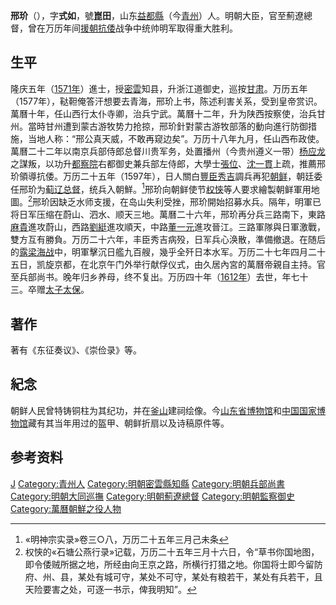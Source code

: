 {{明清人物信息框
| 姓名 = 邢玠
| 原名 =
| 圖片名稱= 邢玠夫婦像.jpg
| 圖片大小 = 290px
| 圖片說明 = 邢玠夫婦像
| 最高職務 = 光禄大夫柱国少保兼太子太保南京兵部尚书
| 國家 = 大明
| 爵位 =
| 籍貫 = [[山東|山東]][[青州府|青州府]][[益都縣|益都縣]]
| 族裔 = 漢族
| 字號 = 字式如，號崑田
| 室名 = 
| 諡號 = 
| 出生日期 = [[嘉靖|嘉靖]]十九年（1540年）
| 出生地點 = 
| 逝世日期 = [[萬曆|萬曆]]四十年（1612年）
| 逝世地點 = 
| 墓葬 =
| 配偶 =
| 親屬 = （姻娅）[[石茂華|石茂華]]
| 出身 = 
*隆慶五年（1571年）辛未科同進士出身
| 經歷 = 
| 著作 =
}}

'''邢玠'''（{{bd|1540年10月26日<ref>《苍霞续草》卷十一《光禄大夫柱国少保兼太子太保南京兵部尚书参赞机务崑田邢公墓志铭》（明）叶向高</ref>||1612年3月17日|catIdx=X邢}}），字'''式如'''，號'''崑田'''，山东[[益都縣|益都縣]]（今[[青州|青州]]）人。明朝大臣，官至薊遼總督，曾在万历年间[[萬曆朝鮮之役|援朝抗倭]]战争中统帅明军取得重大胜利。

==生平==
隆庆五年（[[1571年|1571年]]）進士，授[[密雲縣|密雲]]知县，升浙江道御史，巡按[[甘肃|甘肃]]。万历五年（1577年），鞑靼俺答汗想要去青海，邢玠上书，陈述利害关系，受到皇帝赏识。萬曆十年，任山西行太仆寺卿，治兵宁武。萬曆十二年，升为陕西按察使，治兵甘州。當時甘州遭到蒙古游牧势力抢掠，邢玠針對蒙古游牧部落的動向進行防御措施，当地人称：“邢公真天威，不敢再窥边矣”。万历十八年九月，任山西布政使。萬曆二十二年以南京兵部侍郎总督川贵军务，处置播州（今贵州遵义一带）[[杨应龙|杨应龙]]之謀叛，以功升[[都察院|都察院]]右都御史兼兵部左侍郎，大學士[[張位|張位]]、[[沈一貫|沈一貫]]上疏，推薦邢玠領導抗倭。万历二十五年（1597年），日人關白[[豐臣秀吉|豐臣秀吉]]調兵再犯[[朝鲜|朝鲜]]，朝廷委任邢玠为[[蓟辽总督|蓟辽总督]]，统兵入朝鮮。<ref>«明神宗实录»卷三○八，万历二十五年三月己未条</ref>邢玠向朝鲜使节[[权悏|权悏]]等人要求繪製朝鲜軍用地圖。<ref>权悏的«石塘公燕行录»记载，万历二十五年三月十六日，令“草书你国地图，即令倭贼所据之地，所经由向王京之路，所横行打猎之地。你国将士即今留防府、州、县，某处有城可守，某处不可守，某处有粮若干，某处有兵若干，且天险要害之处，可逐一书示，俾我明知”。</ref>邢玠因缺乏水师支援，在岛山失利受挫，邢玠開始招募水兵。隔年，明軍已将日军压缩在蔚山、泗水、顺天三地。萬曆二十六年，邢玠再分兵三路南下，東路[[麻貴|麻貴]]進攻蔚山，西路[[劉綎|劉綎]]進攻順天，中路[[董一元|董一元]]進攻晉江。三路軍隊與日軍激戰，雙方互有勝負。万历二十六年，丰臣秀吉病殁，日军兵心涣散，準備撤退。在随后的[[露梁海战|露梁海战]]中，明軍擊沉日艦九百艘，幾乎全歼日本水军。万历二十七年四月二十五日，凯旋京都，在北京午门外举行献俘仪式，由久居內宮的萬曆帝親自主持。官至兵部尚书。晚年归乡养母，终不复出。万历四十年（[[1612年|1612年]]）去世，年七十三。卒赠[[太子太保|太子太保]]。

==著作==
著有《东征奏议》、《崇俭录》等。

==紀念==
朝鲜人民曾特铸铜柱为其纪功，并在[[釜山|釜山]]建祠绘像。今[[山东省博物馆|山东省博物馆]]和[[中国国家博物馆|中国国家博物馆]]藏有其当年用过的盔甲、朝鲜折扇以及诗稿原件等。

== 参考资料 ==
{{reflist}}

{{start box}}
{{s-off}}
{{succession box|[[王基|王基]]|[[梅國楨|梅國楨]]|[[大同巡撫|明朝大同巡撫]]|1590年－1593年}}
{{succession box|[[孫鑛|孫鑛]]|[[萬世德|萬世德]]|[[薊遼總督|明朝薊遼總督]]|1597年－1601年}}
{{end box}}

{{隆慶五年辛未科殿試金榜}}

{{Authority control}}

{{DEFAULTSORT:Xing邢}}
[[Category:邢姓|J]]
[[Category:青州人|Category:青州人]]
[[Category:明朝密雲縣知縣|Category:明朝密雲縣知縣]]
[[Category:明朝兵部尚書|Category:明朝兵部尚書]]
[[Category:明朝大同巡撫|Category:明朝大同巡撫]]
[[Category:明朝薊遼總督|Category:明朝薊遼總督]]
[[Category:明朝監察御史|Category:明朝監察御史]]
[[Category:萬曆朝鮮之役人物|Category:萬曆朝鮮之役人物]]